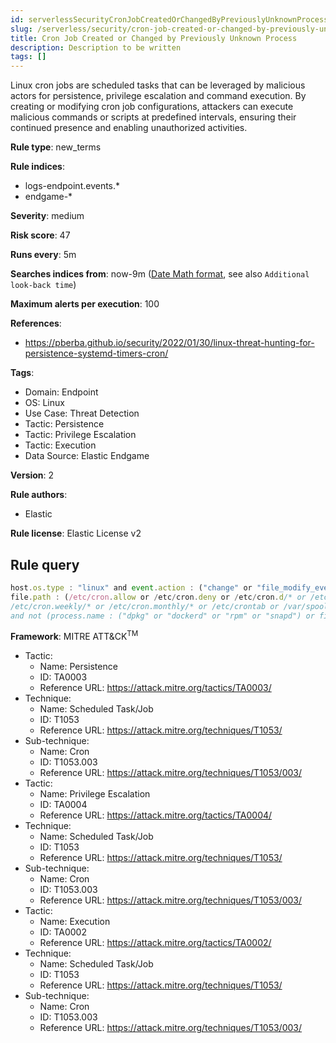 ```yaml
---
id: serverlessSecurityCronJobCreatedOrChangedByPreviouslyUnknownProcess
slug: /serverless/security/cron-job-created-or-changed-by-previously-unknown-process
title: Cron Job Created or Changed by Previously Unknown Process
description: Description to be written
tags: []
---
```


<div id="cron-job-created-or-changed-by-previously-unknown-process"></div>

Linux cron jobs are scheduled tasks that can be leveraged by malicious actors for persistence, privilege escalation and command execution. By creating or modifying cron job configurations, attackers can execute malicious commands or scripts at predefined intervals, ensuring their continued presence and enabling unauthorized activities.

**Rule type**: new_terms

**Rule indices**: 

* logs-endpoint.events.*
* endgame-*

**Severity**: medium

**Risk score**: 47

**Runs every**: 5m

**Searches indices from**: now-9m ([Date Math format](((ref))/common-options.html#date-math), see also <DocLink id="serverlessSecurityRulesUiCreate" section="set-the-rules-schedule">`Additional look-back time`</DocLink>)

**Maximum alerts per execution**: 100

**References**: 

* https://pberba.github.io/security/2022/01/30/linux-threat-hunting-for-persistence-systemd-timers-cron/

**Tags**: 

* Domain: Endpoint
* OS: Linux
* Use Case: Threat Detection
* Tactic: Persistence
* Tactic: Privilege Escalation
* Tactic: Execution
* Data Source: Elastic Endgame

**Version**: 2

**Rule authors**: 

* Elastic

**Rule license**: Elastic License v2

## Rule query

```js
host.os.type : "linux" and event.action : ("change" or "file_modify_event" or "creation" or "file_create_event") and 
file.path : (/etc/cron.allow or /etc/cron.deny or /etc/cron.d/* or /etc/cron.hourly/* or /etc/cron.daily/* or 
/etc/cron.weekly/* or /etc/cron.monthly/* or /etc/crontab or /var/spool/cron/* or /usr/sbin/cron or /usr/sbin/anacron) 
and not (process.name : ("dpkg" or "dockerd" or "rpm" or "snapd") or file.extension : "swp")

```

**Framework**: MITRE ATT&CK<sup>TM</sup>

* Tactic:
    * Name: Persistence
    * ID: TA0003
    * Reference URL: https://attack.mitre.org/tactics/TA0003/
* Technique:
    * Name: Scheduled Task/Job
    * ID: T1053
    * Reference URL: https://attack.mitre.org/techniques/T1053/
* Sub-technique:
    * Name: Cron
    * ID: T1053.003
    * Reference URL: https://attack.mitre.org/techniques/T1053/003/
* Tactic:
    * Name: Privilege Escalation
    * ID: TA0004
    * Reference URL: https://attack.mitre.org/tactics/TA0004/
* Technique:
    * Name: Scheduled Task/Job
    * ID: T1053
    * Reference URL: https://attack.mitre.org/techniques/T1053/
* Sub-technique:
    * Name: Cron
    * ID: T1053.003
    * Reference URL: https://attack.mitre.org/techniques/T1053/003/
* Tactic:
    * Name: Execution
    * ID: TA0002
    * Reference URL: https://attack.mitre.org/tactics/TA0002/
* Technique:
    * Name: Scheduled Task/Job
    * ID: T1053
    * Reference URL: https://attack.mitre.org/techniques/T1053/
* Sub-technique:
    * Name: Cron
    * ID: T1053.003
    * Reference URL: https://attack.mitre.org/techniques/T1053/003/

